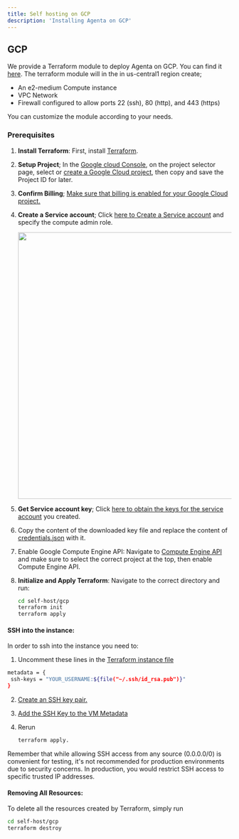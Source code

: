 ```yaml
---
title: Self hosting on GCP
description: 'Installing Agenta on GCP'
---
```


## GCP 
We provide a Terraform module to deploy Agenta on GCP. You can find it [here](https://github.com/Agenta-AI/agenta/tree/main/self-host/gcp).
The terraform module will in the in us-central1 region create;
   - An e2-medium Compute instance
   - VPC Network
   - Firewall configured to allow ports 22 (ssh), 80 (http), and 443 (https)
   
You can customize the module according to your needs.

### Prerequisites

1. **Install Terraform**: First, install [Terraform](https://developer.hashicorp.com/terraform/tutorials/aws-get-started/install-cli).
2. **Setup Project**; In the [Google cloud Console](https://console.cloud.google.com), on the project selector page, select or [create a Google Cloud project](https://cloud.google.com/resource-manager/docs/creating-managing-projects), then copy and save the Project ID for later.
3. **Confirm Billing**; [Make sure that billing is enabled for your Google Cloud project.](https://cloud.google.com/billing/docs/how-to/verify-billing-enabled#console)
4. **Create a Service account**; Click [here to Create a Service account](https://cloud.google.com/iam/docs/service-accounts-create) and specify the compute admin role.

   <img height="600" src="/images/agenta_service_account.png" />

5. **Get Service account key**; Click [here to obtain the keys for the service account](https://console.cloud.google.com/iam-admin/serviceaccounts?walkthrough_id=iam--create-service-account-keys&start_index=1#step_index=1) you created.
6. Copy the content of the downloaded key file and replace the content of [credentials.json](https://github.com/Agenta-AI/agenta/blob/main/self-host/gcp/credentials.json) with it.
7. Enable Google Compute Engine API: Navigate to [Compute Engine API](https://console.cloud.google.com/apis/library/compute.googleapis.com) and make sure to select the correct project at the top, then enable Compute Engine API.
8. **Initialize and Apply Terraform**: Navigate to the correct directory and run:
   ```bash
   cd self-host/gcp
   terraform init
   terraform apply

#### SSH into the instance:
In order to ssh into the instance you need to:

1. Uncomment these lines in the [Terraform instance file](https://github.com/Agenta-AI/agenta/blob/main/self-host/gcp/agenta_instance.tf)
```bash
metadata = {
 ssh-keys = "YOUR_USERNAME:${file("~/.ssh/id_rsa.pub")}"
}
```

2. [Create an SSH key pair.](https://cloud.google.com/compute/docs/connect/create-ssh-keys)

3. [Add the SSH Key to the VM Metadata](https://cloud.google.com/compute/docs/connect/add-ssh-keys)

4. Rerun 
   ```bash
   terraform apply.
   ```

Remember that while allowing SSH access from any source (0.0.0.0/0) is convenient for testing, it's not recommended for production environments due to security concerns. In production, you would restrict SSH access to specific trusted IP addresses.

#### Removing All Resources:
To delete all the resources created by Terraform, simply run

```bash
cd self-host/gcp
terraform destroy
```